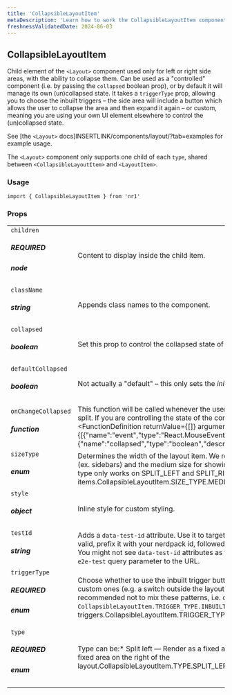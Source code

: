 ```yaml
---
title: 'CollapsibleLayoutItem'
metaDescription: 'Learn how to work the CollapsibleLayoutItem component'
freshnessValidatedDate: 2024-06-03
---
```

## CollapsibleLayoutItem

Child element of the `<Layout>` component used only for left or right side areas, with the ability to collapse them. Can be used as a "controlled" component (i.e. by passing the `collapsed` boolean prop), or by default it will manage its own (un)collapsed state. It takes a `triggerType` prop, allowing you to choose the inbuilt triggers – the side area will include a button which allows the user to collapse the area and then expand it again – or custom, meaning you are using your own UI element elsewhere to control the (un)collapsed state.

See \[the `<Layout>` docs]INSERTLINK/components/layout/?tab=examples for example usage.

The `<Layout>` component only supports one child of each `type`, shared between `<CollapsibleLayoutItem>` and `<LayoutItem>`.

### Usage

```
import { CollapsibleLayoutItem } from 'nr1'
```



### Props

|                                       |                                                                                                                                                                                                                                                                                                                                                                                                                                                                                                 |
| ------------------------------------- | ----------------------------------------------------------------------------------------------------------------------------------------------------------------------------------------------------------------------------------------------------------------------------------------------------------------------------------------------------------------------------------------------------------------------------------------------------------------------------------------------- |
| `children` <h5>REQUIRED</h5> <h5>node</h5>    | Content to display inside the child item.                                                                                                                                                                                                                                                                                                                                                                                                                                                       |
| `className` <h5>string</h5>               | Appends class names to the component.                                                                                                                                                                                                                                                                                                                                                                                                                                                           |
| `collapsed` <h5>boolean</h5>              | Set this prop to control the collapsed state of the split from your own external control.                                                                                                                                                                                                                                                                                                                                                                                                       |
| `defaultCollapsed` <h5>boolean</h5>       | Not actually a "default" – this only sets the _initial_ collapsed state of the split. Defaults to `false`.                                                                                                                                                                                                                                                                                                                                                                                      |
| `onChangeCollapsed` <h5>function</h5>     | This function will be called whenever the user clicks the default trigger button to collapse or expand the split. If you are controlling the state of the component, use this to set the value of the `collapsed` prop.<FunctionDefinition returnValue={[]} arguments={[{"name":"event","type":"React.MouseEvent","description":""},{"name":"collapsed","type":"boolean","description":""}]} />                                                                        |
| `sizeType` <h5>enum</h5>                  | Determines the width of the layout item. We recommend you use the small size for navigation purposes (ex. sidebars) and the medium size for showing contextualized information (ex. activity stream).Size type only works on SPLIT_LEFT and SPLIT_RIGHT items.<OptionReference>CollapsibleLayoutItem.SIZE_TYPE.MEDIUMCollapsibleLayoutItem.SIZE_TYPE.SMALL</OptionReference>                                                                                                         |
| `style` <h5>object</h5>                   | Inline style for custom styling.                                                                                                                                                                                                                                                                                                                                                                                                                                                                |
| `testId` <h5>string</h5>                  | Adds a `data-test-id` attribute. Use it to target the component in unit and E2E tests.For a test id to be valid, prefix it with your nerdpack id, followed up by a dot.For example, `my-nerdpack.some-element`.**Note:** You might not see `data-test-id` attributes as they are removed from the DOM, to debug them pass a `e2e-test` query parameter to the URL.                                                                                                                              |
| `triggerType` <h5>REQUIRED</h5><h5>enum</h5> | Choose whether to use the inbuilt trigger buttons to allow collapsing/expanding the split, or your own custom ones (e.g. a switch outside the layout or a custom button inside the layout). It is strongly recommended not to mix these patterns, i.e. do not choose `CollapsibleLayoutItem.TRIGGER_TYPE.INBUILT` _and_ also provide your own custom triggers.<OptionReference>CollapsibleLayoutItem.TRIGGER_TYPE.CUSTOMCollapsibleLayoutItem.TRIGGER_TYPE.INBUILT> |
| `type` <h5>REQUIRED</h5><h5>enum</h5>        | Type can be:* Split left — Render as a fixed area on the left of the layout. * Split right — Render as a fixed area on the right of the layout.<OptionReference>CollapsibleLayoutItem.TYPE.SPLIT_LEFTCollapsibleLayoutItem.TYPE.SPLIT_RIGHT>                                                                                                                                                                                                                        |